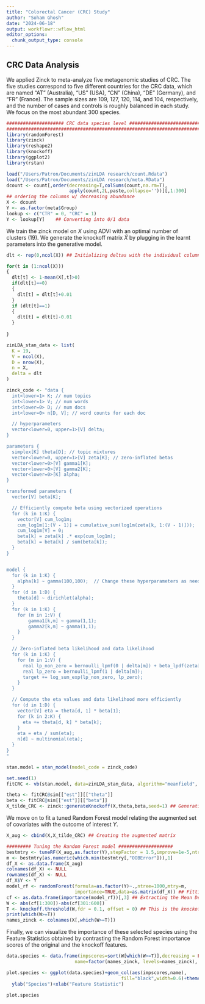 ```yaml
---
title: "Colorectal Cancer (CRC) Study"
author: "Soham Ghosh"
date: "2024-06-18"
output: workflowr::wflow_html
editor_options:
  chunk_output_type: console
---
```


## CRC Data Analysis 

We applied Zinck to meta-analyze five metagenomic studies of CRC. The five studies correspond to five different countries for the CRC data, which are named "AT" (Australia), "US" (USA), "CN" (China), "DE" (Germany), and "FR" (France).  The sample sizes are 109, 127, 120, 114, and 104, respectively, and the number of cases and controls is roughly balanced in each study. We focus on the most abundant $300$ species.

```r
##################### CRC data species level ##########################
#######################################################################
library(randomForest)
library(zinck)
library(reshape2)
library(knockoff)
library(ggplot2)
library(rstan)

load("/Users/Patron/Documents/zinLDA research/count.Rdata")
load("/Users/Patron/Documents/zinLDA research/meta.RData")
dcount <- count[,order(decreasing=T,colSums(count,na.rm=T),
                       apply(count,2L,paste,collapse=''))][,1:300]
## ordering the columns w/ decreasing abundance
X <- dcount
Y <- as.factor(meta$Group)
lookup <- c("CTR" = 0, "CRC" = 1)
Y <- lookup[Y]    ## Converting into 0/1 data
```

We train the zinck model on $X$ using ADVI with an optimal number of clusters (19). We generate the knockoff matrix $\tilde{X}$ by plugging in the learnt  parameters into the generative model.

```r
dlt <- rep(0,ncol(X)) ## Initializing deltas with the individual column sparsities

for(t in (1:ncol(X)))
{
  dlt[t] <- 1-mean(X[,t]>0)
  if(dlt[t]==0)
  {
    dlt[t] = dlt[t]+0.01
  }
  if (dlt[t]==1)
  {
    dlt[t] = dlt[t]-0.01
  }
  
}

zinLDA_stan_data <- list(
  K = 19,
  V = ncol(X),
  D = nrow(X),
  n = X,
  delta = dlt
)

zinck_code <- "data {
  int<lower=1> K; // num topics
  int<lower=1> V; // num words
  int<lower=0> D; // num docs
  int<lower=0> n[D, V]; // word counts for each doc

  // hyperparameters
  vector<lower=0, upper=1>[V] delta;
}

parameters {
  simplex[K] theta[D]; // topic mixtures
  vector<lower=0, upper=1>[V] zeta[K]; // zero-inflated betas
  vector<lower=0>[V] gamma1[K];
  vector<lower=0>[V] gamma2[K];
  vector<lower=0>[K] alpha;
}

transformed parameters {
  vector[V] beta[K];

  // Efficiently compute beta using vectorized operations
  for (k in 1:K) {
    vector[V] cum_log1m;
    cum_log1m[1:(V - 1)] = cumulative_sum(log1m(zeta[k, 1:(V - 1)]));
    cum_log1m[V] = 0;
    beta[k] = zeta[k] .* exp(cum_log1m);
    beta[k] = beta[k] / sum(beta[k]);
  }
}


model {
  for (k in 1:K) {
    alpha[k] ~ gamma(100,100);  // Change these hyperparameters as needed
  }
  for (d in 1:D) {
    theta[d] ~ dirichlet(alpha);
  }
  for (k in 1:K) {
    for (m in 1:V) {
        gamma1[k,m] ~ gamma(1,1);
        gamma2[k,m] ~ gamma(1,1);
    }
  }

  // Zero-inflated beta likelihood and data likelihood
  for (k in 1:K) {
    for (m in 1:V) {
      real lp_non_zero = bernoulli_lpmf(0 | delta[m]) + beta_lpdf(zeta[k, m] | gamma1[k, m], gamma2[k, m]);
      real lp_zero = bernoulli_lpmf(1 | delta[m]);
      target += log_sum_exp(lp_non_zero, lp_zero);
    }
  }

  // Compute the eta values and data likelihood more efficiently
  for (d in 1:D) {
    vector[V] eta = theta[d, 1] * beta[1];
    for (k in 2:K) {
      eta += theta[d, k] * beta[k];
    }
    eta = eta / sum(eta);
    n[d] ~ multinomial(eta);
  }
}
"

stan.model = stan_model(model_code = zinck_code)

set.seed(1)
fitCRC <- vb(stan.model, data=zinLDA_stan_data, algorithm="meanfield", iter=10000) ## Fitting the zinck model

theta <- fitCRC@sim[["est"]][["theta"]]
beta <- fitCRC@sim[["est"]][["beta"]]
X_tilde_CRC <- zinck::generateKnockoff(X,theta,beta,seed=1) ## Generating the knockoff copy

```

We move on to fit a tuned Random Forest model relating the augmented set of covariates with the outcome of interest $Y$.

```r

X_aug <- cbind(X,X_tilde_CRC) ## Creating the augmented matrix

######### Tuning the Random Forest model ####################
bestmtry <- tuneRF(X_aug,as.factor(Y),stepFactor = 1.5,improve=1e-5,ntree=1000, plot=FALSE) ## Getting the best mtry hyperparameter
m <- bestmtry[as.numeric(which.min(bestmtry[,"OOBError"])),1]
df_X <- as.data.frame(X_aug)
colnames(df_X) <- NULL
rownames(df_X) <- NULL
df_X$Y <- Y
model_rf <- randomForest(formula=as.factor(Y)~.,ntree=1000,mtry=m,
                         importance=TRUE,data=as.matrix(df_X)) ## Fitting the tuned Random Forest model
cf <- as.data.frame(importance(model_rf))[,3] ## Extracting the Mean Decrease in Impurities for each variable
W <- abs(cf[1:300])-abs(cf[301:600])
T <- knockoff.threshold(W,fdr = 0.1, offset = 0) ## This is the knockoff threshold
print(which(W>=T))
names_zinck <- colnames(X[,which(W>=T)])
```

Finally, we can visualize the importance of these selected species using the Feature Statistics obtained by contrasting the Random Forest importance scores of the original and the knockoff features.

```r

data.species <- data.frame(impscores=sort(W[which(W>=T)],decreasing = FALSE), 
                         name=factor(names_zinck, levels=names_zinck), y=seq(length(names_zinck))*0.9)

plot.species <- ggplot(data.species)+geom_col(aes(impscores,name),
                                          fill="black",width=0.6)+theme_bw()+
  ylab("Species")+xlab("Feature Statistic")

plot.species


```

